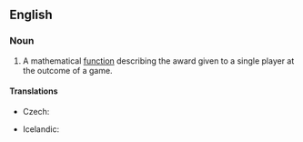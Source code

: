 ==English==
{{wikipedia|Normal form game}}

===Noun===
{{en-noun|head=[[payoff]] [[function]]}}

# {{context|game theory|lang=en}} A mathematical [[function]] describing the award given to a single player at the outcome of a game.

====Translations====
{{trans-top|mathematical function}}
* Czech: {{t-|cs|výplatní funkce|f}}
{{trans-mid}}
* Icelandic: {{t-|is|vinningsfall|n}}
{{trans-bottom}}